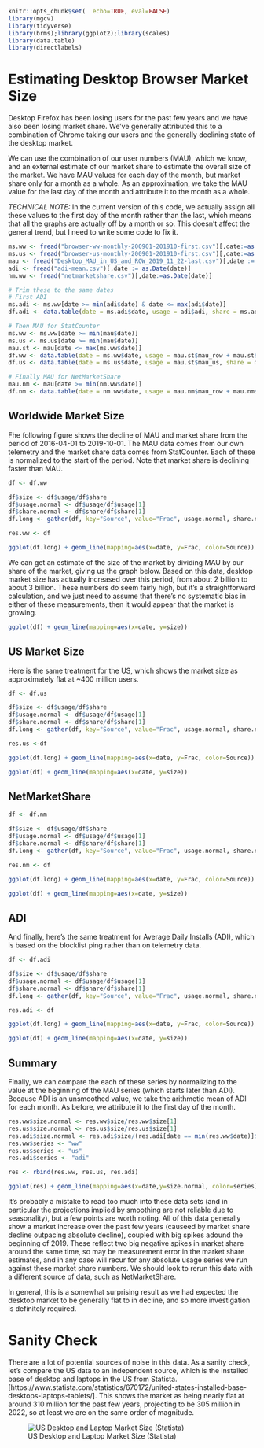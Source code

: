 ```r
knitr::opts_chunk$set(  echo=TRUE, eval=FALSE)
library(mgcv)
library(tidyverse)
library(brms);library(ggplot2);library(scales)
library(data.table)
library(directlabels)
```

# Estimating Desktop Browser Market Size

Desktop Firefox has been losing users for the past few years and we
have also been losing market share. We've generally attributed this to
a combination of Chrome taking our users and the generally declining
state of the desktop market.

We can use the combination of our user numbers (MAU), which we know,
and an external estimate of our market share to estimate the overall
size of the market. We have MAU values for each day of the month, but
market share only for a month as a whole. As an approximation, we
take the MAU value for the last day of the month and attribute it to
the month as a whole.

*TECHNICAL NOTE:* In the current version of this code, we actually
assign all these values to the first day of the month rather than
the last, which means that all the graphs are actually off by a
month or so. This doesn't affect the general trend, but I need
to write some code to fix it.


```r
ms.ww <- fread("browser-ww-monthly-200901-201910-first.csv")[,date:=as.Date(Date)]
ms.us <- fread("browser-us-monthly-200901-201910-first.csv")[,date:=as.Date(Date)]
mau <- fread("Desktop_MAU_in_US_and_ROW_2019_11_22-last.csv")[,date := as.Date(date)]
adi <- fread("adi-mean.csv")[,date := as.Date(date)]
nm.ww <- fread("netmarketshare.csv")[,date:=as.Date(date)]

# Trim these to the same dates
# First ADI
ms.adi <- ms.ww[date >= min(adi$date) & date <= max(adi$date)]
df.adi <- data.table(date = ms.adi$date, usage = adi$adi, share = ms.adi$Firefox/100)

# Then MAU for StatCounter
ms.ww <- ms.ww[date >= min(mau$date)]
ms.us <- ms.us[date >= min(mau$date)]
mau.st <- mau[date <= max(ms.ww$date)]
df.ww <- data.table(date = ms.ww$date, usage = mau.st$mau_row + mau.st$mau_us, share = ms.ww$Firefox/100)
df.us <- data.table(date = ms.us$date, usage = mau.st$mau_us, share = ms.us$Firefox/100)

# Finally MAU for NetMarketShare
mau.nm <- mau[date >= min(nm.ww$date)]
df.nm <- data.table(date = nm.ww$date, usage = mau.nm$mau_row + mau.nm$mau_us, share = nm.ww$Firefox/100)
```


## Worldwide Market Size

Fhe following figure shows the decline of MAU and market share from
the period of 2016-04-01 to 2019-10-01. The MAU data comes from our
own telemetry and the market share data comes from StatCounter.
Each of these is normalized to the start of the period. 
Note that market share is declining faster than MAU.

```r
df <- df.ww

df$size <- df$usage/df$share
df$usage.normal <- df$usage/df$usage[1]
df$share.normal <- df$share/df$share[1]
df.long <- gather(df, key="Source", value="Frac", usage.normal, share.normal)

res.ww <- df
 ```

```r
ggplot(df.long) + geom_line(mapping=aes(x=date, y=Frac, color=Source))
```

We can get an estimate of the size of the market by dividing MAU
by our share of the market, giving us the graph below. Based on
this data, desktop market size has actually increased over
this period, from about 2 billion to about 3 billion. These numbers
do seem fairly high, but it's a straightforward calculation,
and we just need to assume that there's no systematic bias
in either of these measurements, then it would appear that
the market is growing.


```r
ggplot(df) + geom_line(mapping=aes(x=date, y=size))
```

## US Market Size


Here is the same treatment for the US, which shows the market size
as approximately flat at ~400 million users.

```r
df <- df.us

df$size <- df$usage/df$share
df$usage.normal <- df$usage/df$usage[1]
df$share.normal <- df$share/df$share[1]
df.long <- gather(df, key="Source", value="Frac", usage.normal, share.normal)

res.us <-df
 ```


```r
ggplot(df.long) + geom_line(mapping=aes(x=date, y=Frac, color=Source))
```

```r
ggplot(df) + geom_line(mapping=aes(x=date, y=size))
```

## NetMarketShare

```r
df <- df.nm

df$size <- df$usage/df$share
df$usage.normal <- df$usage/df$usage[1]
df$share.normal <- df$share/df$share[1]
df.long <- gather(df, key="Source", value="Frac", usage.normal, share.normal)

res.nm <- df
 ```


```r
ggplot(df.long) + geom_line(mapping=aes(x=date, y=Frac, color=Source))
```

```r
ggplot(df) + geom_line(mapping=aes(x=date, y=size))
```

## ADI

And finally, here's the same treatment for Average Daily Installs (ADI), which is based on the
blocklist ping rather than on telemetry data.


```r
df <- df.adi

df$size <- df$usage/df$share
df$usage.normal <- df$usage/df$usage[1]
df$share.normal <- df$share/df$share[1]
df.long <- gather(df, key="Source", value="Frac", usage.normal, share.normal)

res.adi <- df
 ```


```r
ggplot(df.long) + geom_line(mapping=aes(x=date, y=Frac, color=Source))
```

```r
ggplot(df) + geom_line(mapping=aes(x=date, y=size))
```

## Summary

Finally, we can compare the each of these series by normalizing to the
value at the beginning of the MAU series (which starts later than ADI).
Because ADI is an unsmoothed value, we take the arithmetic mean of
ADI for each month. As before, we attribute it to the first day of
the month.


```r
res.ww$size.normal <- res.ww$size/res.ww$size[1]
res.us$size.normal <- res.us$size/res.us$size[1]
res.adi$size.normal <- res.adi$size/(res.adi[date == min(res.ww$date)]$size[1])
res.ww$series <- "ww"
res.us$series <- "us"
res.adi$series <- "adi"

res <- rbind(res.ww, res.us, res.adi)
```

```r
ggplot(res) + geom_line(mapping=aes(x=date,y=size.normal, color=series)) + geom_smooth(mapping=aes(x=date,y=size.normal, color=series))

```

It's probably a mistake to read too much into these data sets (and in
particular the projections implied by smoothing are not reliable due
to seasonality), but a few points are worth noting. All of this data
generally show a market increase over the past few years (causeed by
market share decline outpacing absolute decline), coupled with big
spikes adound the beginning of 2019. These reflect two big negative
spikes in market share around the same time, so may be measurement
error in the market share estimates, and in any case will recur for
any absolute usage series we run against these market share
numbers. We should look to rerun this data with a different source of
data, such as NetMarketShare.

In general, this is a somewhat surprising result as we had expected
the desktop market to be generally flat to in decline, and so more
investigation is definitely required.


# Sanity Check

There are a lot of potential sources of noise in this data. As a sanity
check, let's compare the US data to an independent source, which is the
installed base of desktop and laptops in the US from Statista. [https://www.statista.com/statistics/670172/united-states-installed-base-desktops-laptops-tablets/]. This shows the market as being nearly flat
at around 310 million for the past few years, projecting to be 305
million in 2022, so at least we are on the same order of
magnitude.

![US Desktop and Laptop Market Size (Statista)](statista-market-size.png)